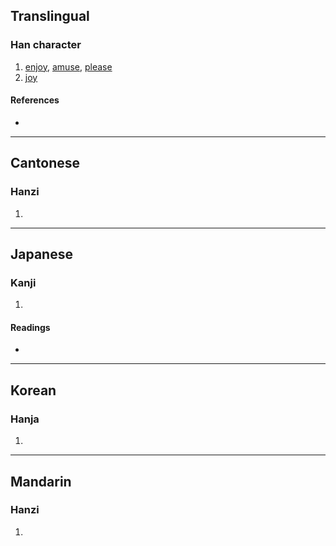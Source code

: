 {{character info/new}}
==Translingual==

===Han character===
{{Han char|rn=61|rad=心|as=08|sn=11|four=93091|canj=PJMF|ids=⿰忄宗}}

# [[enjoy]], [[amuse]], [[please]]
# [[joy]]

====References====
* {{Han ref|kx=0388.350|dkj=10718|dj=0721.270|hdz=42319.010|uh=60B0|ud=24752|bh=D555|bd=54613}}

----

==Cantonese==

===Hanzi===
{{yue-hanzi|jyut=[[cung4]], [[zung1]]|y=chung4, jung1}}

# {{defn|lang=yue|sort=心08}}

----

==Japanese==

===Kanji===
{{ja-kanji|grade=|rs=心08}}

# {{defn|lang=ja|sort=心08}}

====Readings====
* {{ja-readings|on=[[そう]] (sō), [[ず]] (zu)|kun=[[たのしむ]] (tanoshimu)}}

----

==Korean==

===Hanja===
{{ko-hanja|hangeul=종|eumhun=|rv=jong|mr=chong|y=cong}}

# {{defn|lang=ko|sort=心08}}

----

==Mandarin==

===Hanzi===
{{cmn-hanzi|pin=[[cóng]] ([[cong2]])|wg=ts'ung<sup>2</sup>}}

# {{defn|lang=cmn|sort=心08}}
